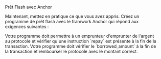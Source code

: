 
<ChallengeTitle>Prêt Flash avec Anchor</ChallengeTitle>

Maintenant, mettez en pratique ce que vous avez appris. Créez un programme de prêt flash avec le framwork Anchor qui répond aux exigences suivantes :

<RequirementList>
  <Requirement title="Challenge 1: Créer une instruction `borrow`">
    Votre programme doit permettre à un emprunteur d'emprunter de l'argent au protocole et vérifier qu'une instruction `repay` est présente à la fin de la transaction.
  </Requirement>

  <Requirement title="Challenge 2: Créer une instruction `repay`">
    Votre programme doit vérifier le `borrowed_amount` à la fin de la transaction et rembourser le protocole avec le montant correct.
  </Requirement>
</RequirementList>


